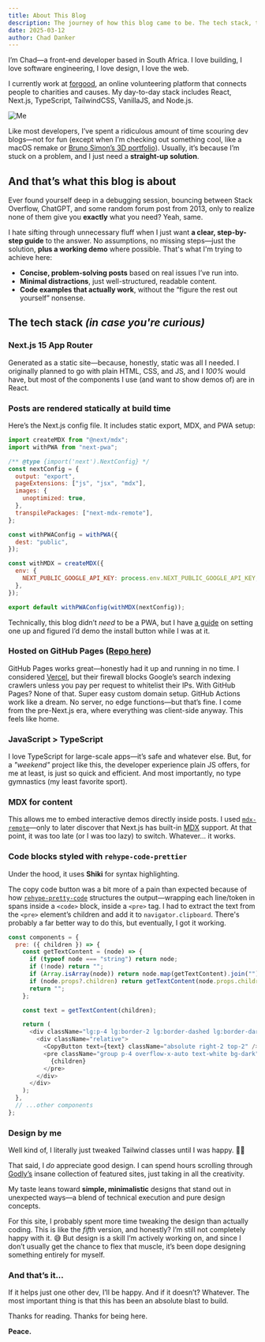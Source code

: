 ```yaml
---
title: About This Blog
description: The journey of how this blog came to be. The tech stack, the design, the process.
date: 2025-03-12
author: Chad Danker
---
```


I’m Chad—a front-end developer based in South Africa. I love building, I love software engineering, I love design, I love the web.

I currently work at [forgood](https://www.forgood.co.za), an online volunteering platform that connects people to charities and causes. My day-to-day stack includes React, Next.js, TypeScript, TailwindCSS, VanillaJS, and Node.js.  

![Me](/images/content/about/me/1.png)

Like most developers, I’ve spent a ridiculous amount of time scouring dev blogs—not for fun (except when I’m checking out something cool, like a macOS remake or [Bruno Simon’s 3D portfolio](https://bruno-simon.com/)). Usually, it’s because I’m stuck on a problem, and I just need a **straight-up solution**.  

## And that’s what this blog is about

Ever found yourself deep in a debugging session, bouncing between Stack Overflow, ChatGPT, and some random forum post from 2013, only to realize none of them give you **exactly** what you need? Yeah, same.  

I hate sifting through unnecessary fluff when I just want **a clear, step-by-step guide** to the answer. No assumptions, no missing steps—just the solution, **plus a working demo** where possible. That's what I'm trying to achieve here:  
- **Concise, problem-solving posts** based on real issues I’ve run into.  
- **Minimal distractions**, just well-structured, readable content.  
- **Code examples that actually work**, without the “figure the rest out yourself” nonsense.  

## The tech stack _(in case you're curious)_

### **Next.js 15 App Router**  
Generated as a static site—because, honestly, static was all I needed. I originally planned to go with plain HTML, CSS, and JS, and I *100%* would have, but most of the components I use (and want to show demos of) are in React.  

### **Posts are rendered statically at build time**  
Here’s the Next.js config file. It includes static export, MDX, and PWA setup:  

```javascript
import createMDX from "@next/mdx";
import withPWA from "next-pwa";

/** @type {import('next').NextConfig} */
const nextConfig = {
  output: "export",
  pageExtensions: ["js", "jsx", "mdx"],
  images: {
    unoptimized: true,
  },
  transpilePackages: ["next-mdx-remote"],
};

const withPWAConfig = withPWA({
  dest: "public",
});

const withMDX = createMDX({
  env: {
    NEXT_PUBLIC_GOOGLE_API_KEY: process.env.NEXT_PUBLIC_GOOGLE_API_KEY,
  },
});

export default withPWAConfig(withMDX(nextConfig));
```

Technically, this blog didn’t *need* to be a PWA, but I have [a guide](/post/setting-up-a-pwa-in-nextjs) on setting one up and figured I’d demo the install button while I was at it.  

### **Hosted on GitHub Pages ([Repo here](https://github.com/cdnkr/cdnkr.blog))**
GitHub Pages works great—honestly had it up and running in no time. I considered [Vercel](https://vercel.com/), but their firewall blocks Google’s search indexing crawlers unless you pay per request to whitelist their IPs. With GitHub Pages? None of that. Super easy custom domain setup. GitHub Actions work like a dream. No server, no edge functions—but that’s fine. I come from the pre-Next.js era, where everything was client-side anyway. This feels like home.

### **JavaScript > TypeScript**
I love TypeScript for large-scale apps—it’s safe and whatever else. But, for a _"weekend"_ project like this, the developer experience plain JS offers, for me at least, is just so quick and efficient. And most importantly, no type gymnastics (my least favorite sport).

### **MDX for content**  
This allows me to embed interactive demos directly inside posts. I used [`mdx-remote`](https://www.npmjs.com/package/next-mdx-remote/v/0.5.1)—only to later discover that Next.js has built-in [MDX](https://mdxjs.com/) support. At that point, it was too late (or I was too lazy) to switch. Whatever… it works.   

### **Code blocks styled with `rehype-code-prettier`**
Under the hood, it uses **Shiki** for syntax highlighting.  

The copy code button was a bit more of a pain than expected because of how [`rehype-pretty-code`](https://rehype-pretty.pages.dev/) structures the output—wrapping each line/token in spans inside a `<code>` block, inside a `<pre>` tag. I had to extract the text from the `<pre>` element’s children and add it to `navigator.clipboard`. There's probably a far better way to do this, but eventually, I got it working.  
```javascript
const components = {
  pre: ({ children }) => {
    const getTextContent = (node) => {
      if (typeof node === "string") return node;
      if (!node) return "";
      if (Array.isArray(node)) return node.map(getTextContent).join("");
      if (node.props?.children) return getTextContent(node.props.children);
      return "";
    };

    const text = getTextContent(children);

    return (
      <div className="lg:p-4 lg:border-2 lg:border-dashed lg:border-dark my-8">
        <div className="relative">
          <CopyButton text={text} className="absolute right-2 top-2" />
          <pre className="group p-4 overflow-x-auto text-white bg-dark">
            {children}
          </pre>
        </div>
      </div>
    );
  },
  // ...other components
};
```

### **Design by me**  

Well kind of, I literally just tweaked Tailwind classes until I was happy. 🤷‍♂️  

That said, I *do* appreciate good design. I can spend hours scrolling through [Godly’s](https://godly.website/) insane collection of featured sites, just taking in all the creativity.  

My taste leans toward **simple, minimalistic** designs that stand out in unexpected ways—a blend of technical execution and pure design concepts.  

For this site, I probably spent more time tweaking the design than actually coding. This is like the *fifth* version, and honestly? I’m still not completely happy with it. 😅 But design is a skill I’m actively working on, and since I don’t usually get the chance to flex that muscle, it’s been dope designing something entirely for myself.  

### **And that’s it...**

If it helps just one other dev, I’ll be happy. And if it doesn’t? Whatever. The most important thing is that this has been an absolute blast to build.  

Thanks for reading. Thanks for being here.  

**Peace.**